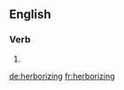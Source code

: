 ==English==

===Verb===
{{head|en}}

# {{present participle of|herborize}}

[[de:herborizing]]
[[fr:herborizing]]
